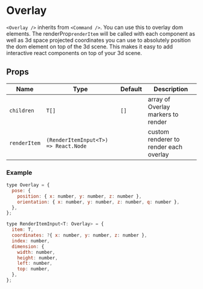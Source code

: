 
# Overlay

`<Overlay />` inherits from `<Command />`. You can use this to overlay dom elements. The renderProp`renderItem` will be called with each component as well as 3d space projected coordinates you can use to absolutely position the dom element on top of the 3d scene. This makes it easy to add interactive react components on top of your 3d scene.

## Props

| Name         | Type                                 | Default | Description                            |
| ------------ | ------------------------------------ | ------- | -------------------------------------- |
| `children`   | `T[]`                                | `[]`    | array of Overlay markers to render     |
| `renderItem` | `(RenderItemInput<T>) => React.Node` |         | custom renderer to render each overlay |

### Example

```js
type Overlay = {
  pose: {
    position: { x: number, y: number, z: number },
    orientation: { x: number, y: number, z: number, q: number },
  },
};

type RenderItemInput<T: Overlay> = {
  item: T,
  coordinates: ?{ x: number, y: number, z: number },
  index: number,
  dimension: {
    width: number,
    height: number,
    left: number,
    top: number,
  },
};
```

<Overlay />
